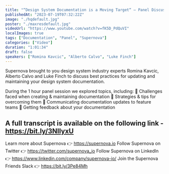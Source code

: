 ```yaml
---
title: "“Design System Documentation is a Moving Target“ — Panel Discussion, presented by Supernova"
publishedAt: "2023-07-19T07:32:22Z"
image: "./hqdefault.jpg"
poster: "./maxresdefault.jpg"
videoUrl: "https://www.youtube.com/watch?v=fK5D_PdQuVI"
localImages: true
tags: ["Documentation", "Panel", "Supernova"]
categories: ["Video"]
duration: "1:01:34"
draft: false
speakers: ["Romina Kavcic", "Alberto Calvo", "Luke Finch"]
---
```


Supernova brought to you design system industry experts Romina Kavcic, Alberto Calvo and Luke Finch to discuss best practices for updating and maintaining your design system documentation.

During the 1 hour panel session we explored topics, including:
🔹 Challenges faced when creating & maintaining documentation
🔹 Strategies & tips for overcoming them
🔹 Communicating documentation updates to feature teams
🔹 Getting feedback about your documentation

## A full transcript is available on the following link - https://bit.ly/3NIIyxU

Learn more about Supernova 👉 https://supernova.io
Follow Supernova on Twitter 👉 https://twitter.com/supernova_io
Follow Supernova on LinkedIn 👉 https://www.linkedin.com/company/supernova-io/
Join the Supernova Friends Slack 👉 https://bit.ly/3Pe84Mh
